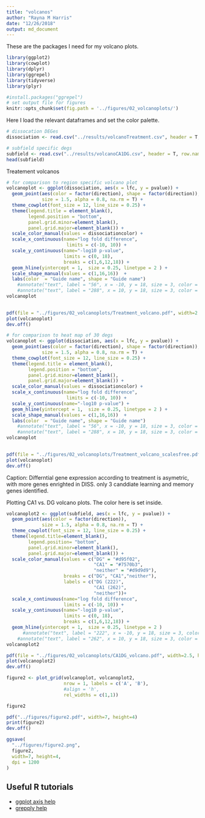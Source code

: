 ```yaml
---
title: "volcanos"
author: "Rayna M Harris"
date: "12/26/2018"
output: md_document
---
```


These are the packages I need for my volcano plots.

```r
library(ggplot2)
library(cowplot)
library(dplyr)
library(ggrepel)
library(tidyverse)
library(plyr)

#install.packages("ggrepel")
# set output file for figures 
knitr::opts_chunk$set(fig.path = '../figures/02_volcanoplots/')
```

Here I load the relevant dataframes and set the color palette.

```r
# dissocation DEGes
dissociation <- read.csv("../results/volcanoTreatment.csv", header = T, row.names = 1)

# subfield specific degs
subfield <- read.csv("../results/volcanoCA1DG.csv", header = T, row.names = 1)
head(subfield)
```

Treatement volcanos

```r
# for comparison to region specific volcano plot
volcanoplot <- ggplot(dissociation, aes(x = lfc, y = pvalue)) + 
  geom_point(aes(color = factor(direction), shape = factor(direction)), 
             size = 1.5, alpha = 0.8, na.rm = T) + 
  theme_cowplot(font_size = 12, line_size = 0.25) +
  theme(legend.title = element_blank(),
        legend.position = "bottom",
        panel.grid.minor=element_blank(),
        panel.grid.major=element_blank()) +
  scale_color_manual(values = dissociationcolor) +
  scale_x_continuous(name="log fold difference",
                      limits = c(-10, 10)) +
  scale_y_continuous(name="-log10 p-value",
                     limits = c(0, 18),
                     breaks = c(1,6,12,18)) +
  geom_hline(yintercept = 1,  size = 0.25, linetype = 2 ) + 
  scale_shape_manual(values = c(1,16,16))  +
  labs(color  = "Guide name", shape = "Guide name")
    #annotate("text", label = "56", x = -10, y = 18, size = 3, color = "black") + 
    #annotate("text", label = "288", x = 10, y = 18, size = 3, color = "black")
volcanoplot  

  
pdf(file = "../figures/02_volcanoplots/Treatment_volcano.pdf", width=2.5, height=2.25)
plot(volcanoplot)
dev.off()

# for comparison to heat map of 30 degs
volcanoplot <- ggplot(dissociation, aes(x = lfc, y = pvalue)) + 
  geom_point(aes(color = factor(direction), shape = factor(direction)), 
             size = 1.5, alpha = 0.8, na.rm = T) + 
  theme_cowplot(font_size = 12, line_size = 0.25) +
  theme(legend.title = element_blank(),
        legend.position = "bottom",
        panel.grid.minor=element_blank(),
        panel.grid.major=element_blank()) +
  scale_color_manual(values = dissociationcolor) +
  scale_x_continuous(name="log fold difference",
                      limits = c(-10, 10)) +
  scale_y_continuous(name="-log10 p-value") +
  geom_hline(yintercept = 1,  size = 0.25, linetype = 2 ) + 
  scale_shape_manual(values = c(1,16,16))  +
  labs(color  = "Guide name", shape = "Guide name")
    #annotate("text", label = "56", x = -10, y = 18, size = 3, color = "black") + 
    #annotate("text", label = "288", x = 10, y = 18, size = 3, color = "black")
volcanoplot  

  
pdf(file = "../figures/02_volcanoplots/Treatment_volcano_scalesfree.pdf", width=3.25, height=3.25)
plot(volcanoplot)
dev.off()
```

Caption: Differntial gene expression according to treatment is asymetric, with more genes enrighted in DISS. only 3 canddiate learning and memory genes identified.


Plotting CA1 vs. DG volcano plots. The color here is set inside. 

```r
volcanoplot2 <- ggplot(subfield, aes(x = lfc, y = pvalue)) + 
  geom_point(aes(color = factor(direction)), 
             size = 1.5, alpha = 0.8, na.rm = T) + 
  theme_cowplot(font_size = 12, line_size = 0.25) +
  theme(legend.title=element_blank(),
        legend.position= "bottom",
        panel.grid.minor=element_blank(),
        panel.grid.major=element_blank()) + 
  scale_color_manual(values = c("DG" = "#d95f02",
                                "CA1" = "#7570b3",
                                "neither" = "#d9d9d9"),
                     breaks = c("DG", "CA1","neither"),
                     labels = c("DG (222)", 
                                "CA1 (262)", 
                                "neither"))+
  scale_x_continuous(name="log fold difference",
                     limits = c(-10, 10)) +
  scale_y_continuous(name="-log10 p-value",
                     limits = c(0, 18),
                     breaks = c(1,6,12,18)) +
  geom_hline(yintercept = 1,  size = 0.25, linetype = 2 )  
      #annotate("text", label = "222", x = -10, y = 18, size = 3, color = "black") + 
    #annotate("text", label = "262", x = 10, y = 18, size = 3, color = "black") 
volcanoplot2 

pdf(file = "../figures/02_volcanoplots/CA1DG_volcano.pdf", width=2.5, height=2.25)
plot(volcanoplot2)
dev.off()

```

```r

figure2 <- plot_grid(volcanoplot, volcanoplot2,  
                     nrow = 1, labels = c('A', 'B'), 
                     #align = 'h',
                     rel_widths = c(1,1))

figure2

pdf("../figures/figure2.pdf", width=7, height=4)
print(figure2)
dev.off()

ggsave(
  "../figures/figure2.png",
  figure2,
  width=7, height=4,
  dpi = 1200
)
```


## Useful R tutorials
- [ggplot axis help](http://ggplot2.tidyverse.org/reference/scale_continuous.html)
- [grepply help](http://www.gettinggeneticsdone.com/2016/01/repel-overlapping-text-labels-in-ggplot2.html)